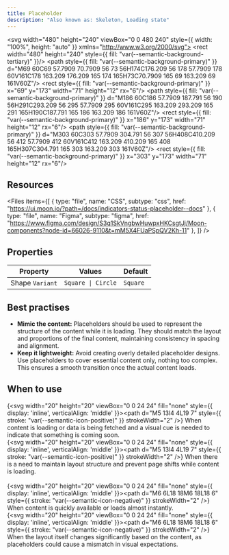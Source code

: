 ```yaml
---
title: Placeholder
description: "Also known as: Skeleton, Loading state"
---
```


<svg width="480" height="240" viewBox="0 0 480 240" style={{ width: "100%", height: "auto" }} xmlns="http://www.w3.org/2000/svg">
<rect width="480" height="240" style={{ fill: "var(--semantic-background-tertiary)" }}/>
<path style={{ fill: "var(--semantic-background-primary)" }} d="M69 60C69 57.7909 70.7909 56 73 56H174C176.209 56 178 57.7909 178 60V161C178 163.209 176.209 165 174 165H73C70.7909 165 69 163.209 69 161V60Z"/>
<rect style={{ fill: "var(--semantic-background-primary)" }} x="69" y="173" width="71" height="12" rx="6"/>
<path style={{ fill: "var(--semantic-background-primary)" }} d="M186 60C186 57.7909 187.791 56 190 56H291C293.209 56 295 57.7909 295 60V161C295 163.209 293.209 165 291 165H190C187.791 165 186 163.209 186 161V60Z"/>
<rect style={{ fill: "var(--semantic-background-primary)" }} x="186" y="173" width="71" height="12" rx="6"/>
<path style={{ fill: "var(--semantic-background-primary)" }} d="M303 60C303 57.7909 304.791 56 307 56H408C410.209 56 412 57.7909 412 60V161C412 163.209 410.209 165 408 165H307C304.791 165 303 163.209 303 161V60Z"/>
<rect style={{ fill: "var(--semantic-background-primary)" }} x="303" y="173" width="71" height="12" rx="6"/>
</svg>

## Resources

<Files
  items={[
    {
      type: "file",
      name: "CSS",
      subtype: "css",
      href: "https://ui.moon.io/?path=/docs/indicators-status-placeholder--docs"
    },
    {
      type: "file",
      name: "Figma",
      subtype: "figma",
      href: "https://www.figma.com/design/S3q1SkVngbwHuwpxHKCsgtJj/Moon-components?node-id=66026-9110&t=mM5X4FUaPSpQV2Kh-11"
    },
  ]}
/>

## Properties

| **Property**                        | **Values**                                                      | **Default**
|-----------------------------------  |-----------------------------------------------------------------| -----------------------------------------------
| Shape `Variant`                     | `Square \| Circle`                                              | `Square`

## Best practises

- **Mimic the content:**  Placeholders should be used to represent the structure of the content while it is loading.
They should match the layout and proportions of the final content, maintaining consistency in spacing and alignment.
- **Keep it lightweight:** Avoid creating overly detailed placeholder designs. Use placeholders to cover essential content only,
nothing too complex. This ensures a smooth transition once the actual content loads.

## When to use

{<svg width="20" height="20" viewBox="0 0 24 24" fill="none" style={{ display: 'inline', verticalAlign: 'middle' }}><path d="M5 13l4 4L19 7" style={{ stroke: "var(--semantic-icon-positive)" }} strokeWidth="2" /></svg>} When content is loading or data is being fetched and a visual cue is needed to indicate that something is coming soon. <br/>
{<svg width="20" height="20" viewBox="0 0 24 24" fill="none" style={{ display: 'inline', verticalAlign: 'middle' }}><path d="M5 13l4 4L19 7" style={{ stroke: "var(--semantic-icon-positive)" }} strokeWidth="2" /></svg>} When there is a need to maintain layout structure and prevent page shifts while content is loading. <br/><br/>
{<svg width="20" height="20" viewBox="0 0 24 24" fill="none" style={{ display: 'inline', verticalAlign: 'middle' }}><path d="M6 6L18 18M6 18L18 6" style={{ stroke: "var(--semantic-icon-negative)" }} strokeWidth="2" /></svg>} When content is quickly available or loads almost instantly. <br/>
{<svg width="20" height="20" viewBox="0 0 24 24" fill="none" style={{ display: 'inline', verticalAlign: 'middle' }}><path d="M6 6L18 18M6 18L18 6" style={{ stroke: "var(--semantic-icon-negative)" }} strokeWidth="2" /></svg>} When the layout itself changes significantly based on the content, as placeholders could cause a mismatch in visual expectations. <br/>
